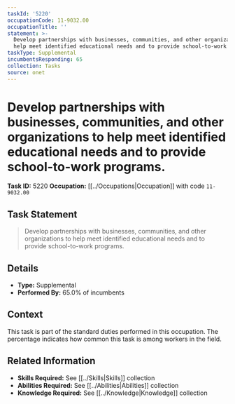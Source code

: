 ```yaml
---
taskId: '5220'
occupationCode: 11-9032.00
occupationTitle: ''
statement: >-
  Develop partnerships with businesses, communities, and other organizations to
  help meet identified educational needs and to provide school-to-work programs.
taskType: Supplemental
incumbentsResponding: 65
collection: Tasks
source: onet
---
```

# Develop partnerships with businesses, communities, and other organizations to help meet identified educational needs and to provide school-to-work programs.

**Task ID:** 5220
**Occupation:** [[../Occupations|Occupation]] with code `11-9032.00`

## Task Statement

> Develop partnerships with businesses, communities, and other organizations to help meet identified educational needs and to provide school-to-work programs.

## Details

- **Type:** Supplemental
- **Performed By:** 65.0% of incumbents

## Context

This task is part of the standard duties performed in this occupation. The percentage indicates how common this task is among workers in the field.

## Related Information

- **Skills Required:** See [[../Skills|Skills]] collection
- **Abilities Required:** See [[../Abilities|Abilities]] collection
- **Knowledge Required:** See [[../Knowledge|Knowledge]] collection

